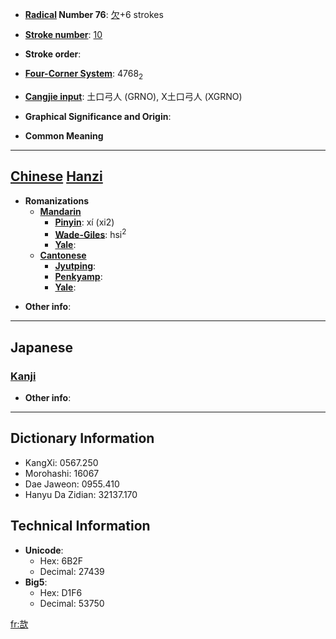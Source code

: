 * '''[[Wiktionary:Chinese radical index| Radical]] Number 76''': [[Wiktionary:Chinese radical index 欠|欠]]+6 strokes

* '''[[Wiktionary:Chinese total strokes index|Stroke number]]''': [[Wiktionary:Chinese total strokes index 10|10]]

* '''Stroke order''': 

* '''[[Wiktionary:Chinese four corner index|Four-Corner System]]''': 4768<sub>2</sub>

* '''[[Wiktionary:Chinese Cangjie index|Cangjie input]]''': 土口弓人 (GRNO), X土口弓人 (XGRNO)

* '''Graphical Significance and Origin''': 

* '''Common Meaning'''

----

== [[Chinese]] [[Hanzi]] ==

* '''Romanizations'''
** '''[[Mandarin]]'''
*** '''[[Pinyin]]''': xí (xi2)
*** '''[[Wade-Giles]]''': hsi<sup>2</sup>
*** '''[[Yale]]''': 
** '''[[Cantonese]]'''
*** '''[[Jyutping]]''':
*** '''[[Penkyamp]]''': 
*** '''[[Yale]]''': 

* '''Other info''': 

----

==Japanese==
===[[Kanji]]===
{{kanji|on readings=[[きつ]] (kitsu), [[きち]] (kichi), [[かい]] (kai)
|kun readings=[[よろこぶ]] (yorokobu)
}}

* '''Other info''':  

----

== Dictionary Information ==

* KangXi: 0567.250
* Morohashi: 16067
* Dae Jaweon: 0955.410
* Hanyu Da Zidian: 32137.170

== Technical Information ==

* '''Unicode''':
** Hex: 6B2F
** Decimal: 27439
* '''Big5''':
** Hex: D1F6
** Decimal: 53750

[[fr:欯]]